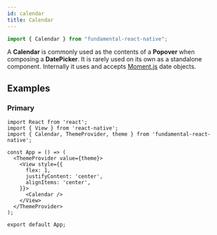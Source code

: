 ```yaml
---
id: calendar
title: Calendar
---
```


```jsx
import { Calendar } from "fundamental-react-native";
```

A **Calendar** is commonly used as the contents of a **Popover** when composing a **DatePicker**. It is rarely used on its own as a standalone component. Internally it uses and accepts [Moment.js](https://momentjs.com/) date objects.

## Examples

### Primary

```SnackPlayer name=Button&dependencies=fundamental-react-native@0.0.3,@expo/vector-icons
import React from 'react';
import { View } from 'react-native';
import { Calendar, ThemeProvider, theme } from 'fundamental-react-native';

const App = () => (
  <ThemeProvider value={theme}>
    <View style={{
      flex: 1,
      justifyContent: 'center',
      alignItems: 'center',
    }}>
      <Calendar />
    </View>
  </ThemeProvider>
);

export default App;
```
